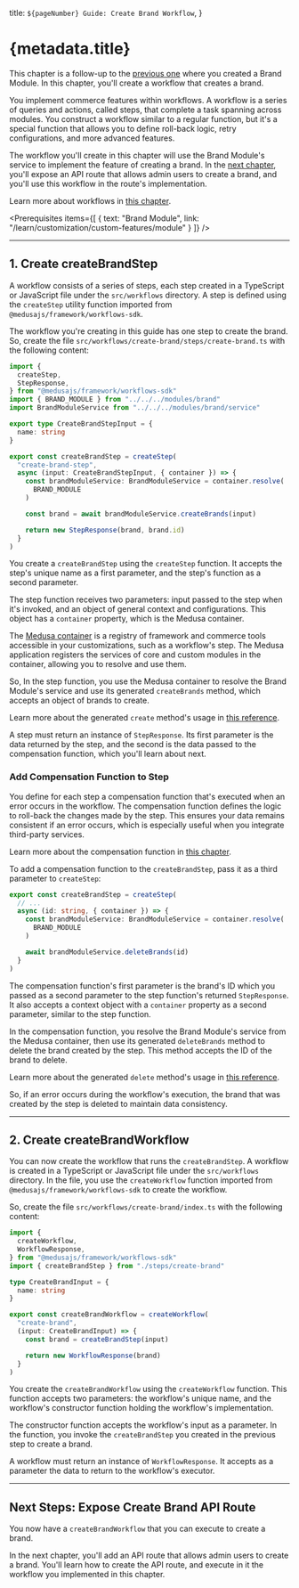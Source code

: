 
  title: `${pageNumber} Guide: Create Brand Workflow`,
}

# {metadata.title}

This chapter is a follow-up to the [previous one](../module/page.mdx) where you created a Brand Module. In this chapter, you'll create a workflow that creates a brand.

You implement commerce features within workflows. A workflow is a series of queries and actions, called steps, that complete a task spanning across modules. You construct a workflow similar to a regular function, but it's a special function that allows you to define roll-back logic, retry configurations, and more advanced features.

The workflow you'll create in this chapter will use the Brand Module's service to implement the feature of creating a brand. In the [next chapter](../api-route/page.mdx), you'll expose an API route that allows admin users to create a brand, and you'll use this workflow in the route's implementation.

<Note>

Learn more about workflows in [this chapter](../../../basics/workflows/page.mdx).

</Note>

<Prerequisites
  items={[
    {
      text: "Brand Module",
      link: "/learn/customization/custom-features/module"
    }
  ]}
/>

---

## 1. Create createBrandStep

A workflow consists of a series of steps, each step created in a TypeScript or JavaScript file under the `src/workflows` directory. A step is defined using the `createStep` utility function imported from `@medusajs/framework/workflows-sdk`.

The workflow you're creating in this guide has one step to create the brand. So, create the file `src/workflows/create-brand/steps/create-brand.ts` with the following content:

```ts title="src/workflows/create-brand/steps/create-brand.ts"
import {
  createStep,
  StepResponse,
} from "@medusajs/framework/workflows-sdk"
import { BRAND_MODULE } from "../../../modules/brand"
import BrandModuleService from "../../../modules/brand/service"

export type CreateBrandStepInput = {
  name: string
}

export const createBrandStep = createStep(
  "create-brand-step",
  async (input: CreateBrandStepInput, { container }) => {
    const brandModuleService: BrandModuleService = container.resolve(
      BRAND_MODULE
    )

    const brand = await brandModuleService.createBrands(input)

    return new StepResponse(brand, brand.id)
  }
)
```

You create a `createBrandStep` using the `createStep` function. It accepts the step's unique name as a first parameter, and the step's function as a second parameter.

The step function receives two parameters: input passed to the step when it's invoked, and an object of general context and configurations. This object has a `container` property, which is the Medusa container.

The [Medusa container](../../../basics/medusa-container/page.mdx) is a registry of framework and commerce tools accessible in your customizations, such as a workflow's step. The Medusa application registers the services of core and custom modules in the container, allowing you to resolve and use them.

So, In the step function, you use the Medusa container to resolve the Brand Module's service and use its generated `createBrands` method, which accepts an object of brands to create.

<Note>

Learn more about the generated `create` method's usage in [this reference](!resources!/service-factory-reference/methods/create).

</Note>

A step must return an instance of `StepResponse`. Its first parameter is the data returned by the step, and the second is the data passed to the compensation function, which you'll learn about next.

### Add Compensation Function to Step

You define for each step a compensation function that's executed when an error occurs in the workflow. The compensation function defines the logic to roll-back the changes made by the step. This ensures your data remains consistent if an error occurs, which is especially useful when you integrate third-party services.

<Note>

Learn more about the compensation function in [this chapter](../../../advanced-development/workflows/compensation-function/page.mdx).

</Note>

To add a compensation function to the `createBrandStep`, pass it as a third parameter to `createStep`:

```ts title="src/workflows/create-brand/steps/create-brand.ts"
export const createBrandStep = createStep(
  // ...
  async (id: string, { container }) => {
    const brandModuleService: BrandModuleService = container.resolve(
      BRAND_MODULE
    )

    await brandModuleService.deleteBrands(id)
  }
)
```

The compensation function's first parameter is the brand's ID which you passed as a second parameter to the step function's returned `StepResponse`. It also accepts a context object with a `container` property as a second parameter, similar to the step function.

In the compensation function, you resolve the Brand Module's service from the Medusa container, then use its generated `deleteBrands` method to delete the brand created by the step. This method accepts the ID of the brand to delete.

<Note>

Learn more about the generated `delete` method's usage in [this reference](!resources!/service-factory-reference/methods/delete).

</Note>

So, if an error occurs during the workflow's execution, the brand that was created by the step is deleted to maintain data consistency.

---

## 2. Create createBrandWorkflow

You can now create the workflow that runs the `createBrandStep`. A workflow is created in a TypeScript or JavaScript file under the `src/workflows` directory. In the file, you use the `createWorkflow` function imported from `@medusajs/framework/workflows-sdk` to create the workflow.

So, create the file `src/workflows/create-brand/index.ts` with the following content:

```ts
import {
  createWorkflow,
  WorkflowResponse,
} from "@medusajs/framework/workflows-sdk"
import { createBrandStep } from "./steps/create-brand"

type CreateBrandInput = {
  name: string
}

export const createBrandWorkflow = createWorkflow(
  "create-brand",
  (input: CreateBrandInput) => {
    const brand = createBrandStep(input)

    return new WorkflowResponse(brand)
  }
)
```

You create the `createBrandWorkflow` using the `createWorkflow` function. This function accepts two parameters: the workflow's unique name, and the workflow's constructor function holding the workflow's implementation.

The constructor function accepts the workflow's input as a parameter. In the function, you invoke the `createBrandStep` you created in the previous step to create a brand.

A workflow must return an instance of `WorkflowResponse`. It accepts as a parameter the data to return to the workflow's executor.

---

## Next Steps: Expose Create Brand API Route

You now have a `createBrandWorkflow` that you can execute to create a brand.

In the next chapter, you'll add an API route that allows admin users to create a brand. You'll learn how to create the API route, and execute in it the workflow you implemented in this chapter.
